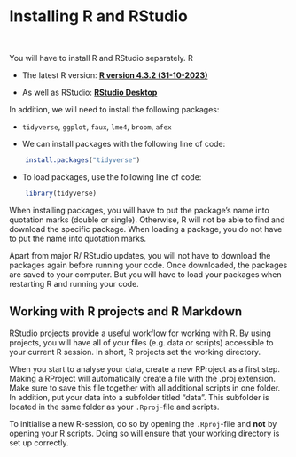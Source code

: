 # Installing R and RStudio

\

You will have to install R and RStudio separately. R

-   The latest R version: [**R version 4.3.2 (31-10-2023)**](https://cran.rstudio.com/)

-   As well as RStudio: [**RStudio Desktop**](https://posit.co/download/rstudio-desktop/)

In addition, we will need to install the following packages:

-   `tidyverse`, `ggplot`, `faux`, `lme4`, `broom`, `afex`

-   We can install packages with the following line of code:

```r
    install.packages("tidyverse")
```

-   To load packages, use the following line of code:

```r
    library(tidyverse)
```

::: {.callout-warning appearance="simple"}
When installing packages, you will have to put the package's name into quotation marks (double or single). Otherwise, R will not be able to find and download the specific package. When loading a package, you do not have to put the name into quotation marks.
:::

::: {.callout-important appearance="simple"}
Apart from major R/ RStudio updates, you will not have to download the packages again before running your code. Once downloaded, the packages are saved to your computer. But you will have to load your packages when restarting R and running your code.
:::

## Working with R projects and R Markdown

RStudio projects provide a useful workflow for working with R. By using projects, you will have all of your files (e.g. data or scripts) accessible to your current R session. In short, R projects set the working directory.

::: {.callout-tip appearance="simple"}
When you start to analyse your data, create a new RProject as a first step. Making a RProject will automatically create a file with the .proj extension. Make sure to save this file together with all additional scripts in one folder. In addition, put your data into a subfolder titled "data". This subfolder is located in the same folder as your `.Rproj`-file and scripts.
:::

::: {.callout-caution appearance="simple"}
To initialise a new R-session, do so by opening the `.Rproj`-file and **not** by opening your R scripts. Doing so will ensure that your working directory is set up correctly.
:::

